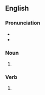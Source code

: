 ==English==

===Pronunciation===
* {{IPA|en|/klʌŋks/}}
* {{rhymes|en|ʌŋks|s=1}}

===Noun===
{{head|en|noun form}}

# {{plural of|en|clunk}}

===Verb===
{{head|en|verb form}}

# {{en-third-person singular of|clunk}}